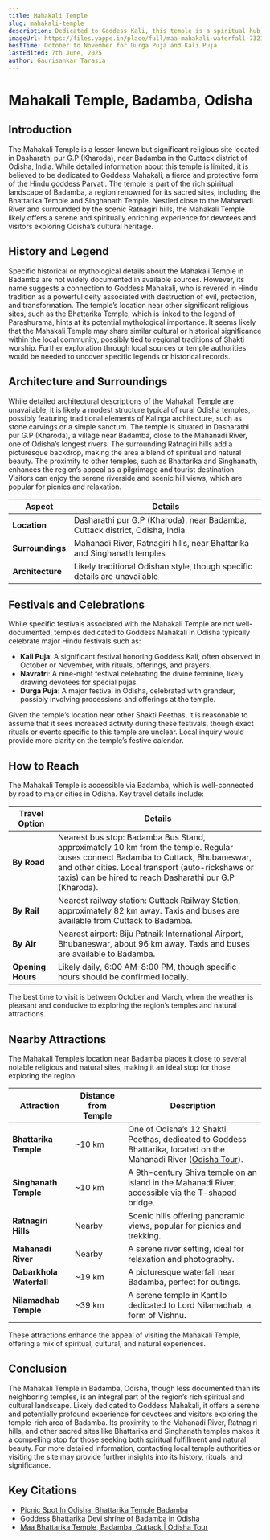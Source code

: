 ```yaml
---
title: Mahakali Temple
slug: mahakali-temple
description: Dedicated to Goddess Kali, this temple is a spiritual hub, vibrant during Durga Puja and Kali Puja with cultural performances and rituals.
imageUrl: https://files.yappe.in/place/full/maa-mahakali-waterfall-7321357.webp
bestTime: October to November for Durga Puja and Kali Puja
lastEdited: 7th June, 2025
author: Gaurisankar Tarasia
---
```


# Mahakali Temple, Badamba, Odisha

## Introduction

The Mahakali Temple is a lesser-known but significant religious site located in Dasharathi pur G.P (Kharoda), near Badamba in the Cuttack district of Odisha, India. While detailed information about this temple is limited, it is believed to be dedicated to Goddess Mahakali, a fierce and protective form of the Hindu goddess Parvati. The temple is part of the rich spiritual landscape of Badamba, a region renowned for its sacred sites, including the Bhattarika Temple and Singhanath Temple. Nestled close to the Mahanadi River and surrounded by the scenic Ratnagiri hills, the Mahakali Temple likely offers a serene and spiritually enriching experience for devotees and visitors exploring Odisha’s cultural heritage.

## History and Legend

Specific historical or mythological details about the Mahakali Temple in Badamba are not widely documented in available sources. However, its name suggests a connection to Goddess Mahakali, who is revered in Hindu tradition as a powerful deity associated with destruction of evil, protection, and transformation. The temple’s location near other significant religious sites, such as the Bhattarika Temple, which is linked to the legend of Parashurama, hints at its potential mythological importance. It seems likely that the Mahakali Temple may share similar cultural or historical significance within the local community, possibly tied to regional traditions of Shakti worship. Further exploration through local sources or temple authorities would be needed to uncover specific legends or historical records.

## Architecture and Surroundings

While detailed architectural descriptions of the Mahakali Temple are unavailable, it is likely a modest structure typical of rural Odisha temples, possibly featuring traditional elements of Kalinga architecture, such as stone carvings or a simple sanctum. The temple is situated in Dasharathi pur G.P (Kharoda), a village near Badamba, close to the Mahanadi River, one of Odisha’s longest rivers. The surrounding Ratnagiri hills add a picturesque backdrop, making the area a blend of spiritual and natural beauty. The proximity to other temples, such as Bhattarika and Singhanath, enhances the region’s appeal as a pilgrimage and tourist destination. Visitors can enjoy the serene riverside and scenic hill views, which are popular for picnics and relaxation.

| **Aspect**               | **Details**                                                                 |
|--------------------------|-----------------------------------------------------------------------------|
| **Location**             | Dasharathi pur G.P (Kharoda), near Badamba, Cuttack district, Odisha, India |
| **Surroundings**         | Mahanadi River, Ratnagiri hills, near Bhattarika and Singhanath temples     |
| **Architecture**         | Likely traditional Odishan style, though specific details are unavailable    |

## Festivals and Celebrations

While specific festivals associated with the Mahakali Temple are not well-documented, temples dedicated to Goddess Mahakali in Odisha typically celebrate major Hindu festivals such as:

- **Kali Puja**: A significant festival honoring Goddess Kali, often observed in October or November, with rituals, offerings, and prayers.
- **Navratri**: A nine-night festival celebrating the divine feminine, likely drawing devotees for special pujas.
- **Durga Puja**: A major festival in Odisha, celebrated with grandeur, possibly involving processions and offerings at the temple.

Given the temple’s location near other Shakti Peethas, it is reasonable to assume that it sees increased activity during these festivals, though exact rituals or events specific to this temple are unclear. Local inquiry would provide more clarity on the temple’s festive calendar.

## How to Reach

The Mahakali Temple is accessible via Badamba, which is well-connected by road to major cities in Odisha. Key travel details include:

| **Travel Option**        | **Details**                                                                 |
|--------------------------|-----------------------------------------------------------------------------|
| **By Road**              | Nearest bus stop: Badamba Bus Stand, approximately 10 km from the temple. Regular buses connect Badamba to Cuttack, Bhubaneswar, and other cities. Local transport (auto-rickshaws or taxis) can be hired to reach Dasharathi pur G.P (Kharoda). |
| **By Rail**              | Nearest railway station: Cuttack Railway Station, approximately 82 km away. Taxis and buses are available from Cuttack to Badamba. |
| **By Air**               | Nearest airport: Biju Patnaik International Airport, Bhubaneswar, about 96 km away. Taxis and buses are available to Badamba. |
| **Opening Hours**        | Likely daily, 6:00 AM–8:00 PM, though specific hours should be confirmed locally. |

The best time to visit is between October and March, when the weather is pleasant and conducive to exploring the region’s temples and natural attractions.

## Nearby Attractions

The Mahakali Temple’s location near Badamba places it close to several notable religious and natural sites, making it an ideal stop for those exploring the region:

| **Attraction**           | **Distance from Temple** | **Description**                                           |
|--------------------------|--------------------------|-----------------------------------------------------------|
| **Bhattarika Temple**    | ~10 km                   | One of Odisha’s 12 Shakti Peethas, dedicated to Goddess Bhattarika, located on the Mahanadi River ([Odisha Tour](https://odishatour.in/bhatarika-temple-cuttack/)). |
| **Singhanath Temple**    | ~10 km                   | A 9th-century Shiva temple on an island in the Mahanadi River, accessible via the T-shaped bridge. |
| **Ratnagiri Hills**      | Nearby                   | Scenic hills offering panoramic views, popular for picnics and trekking. |
| **Mahanadi River**       | Nearby                   | A serene river setting, ideal for relaxation and photography. |
| **Dabarkhola Waterfall** | ~19 km                   | A picturesque waterfall near Badamba, perfect for outings. |
| **Nilamadhab Temple**    | ~39 km                   | A serene temple in Kantilo dedicated to Lord Nilamadhab, a form of Vishnu. |

These attractions enhance the appeal of visiting the Mahakali Temple, offering a mix of spiritual, cultural, and natural experiences.

## Conclusion

The Mahakali Temple in Badamba, Odisha, though less documented than its neighboring temples, is an integral part of the region’s rich spiritual and cultural landscape. Likely dedicated to Goddess Mahakali, it offers a serene and potentially profound experience for devotees and visitors exploring the temple-rich area of Badamba. Its proximity to the Mahanadi River, Ratnagiri hills, and other sacred sites like Bhattarika and Singhanath temples makes it a compelling stop for those seeking both spiritual fulfillment and natural beauty. For more detailed information, contacting local temple authorities or visiting the site may provide further insights into its history, rituals, and significance.

## Key Citations
- [Picnic Spot In Odisha: Bhattarika Temple Badamba](http://picnicspotinodisha.blogspot.com/p/bhattarika-temple-badamba.html)
- [Goddess Bhattarika Devi shrine of Badamba in Odisha](https://kalingatv.com/features/goddess-bhattarika-devi-shrine-of-badamba-in-odisha/)
- [Maa Bhattarika Temple, Badamba, Cuttack | Odisha Tour](https://odishatour.in/bhatarika-temple-cuttack/)